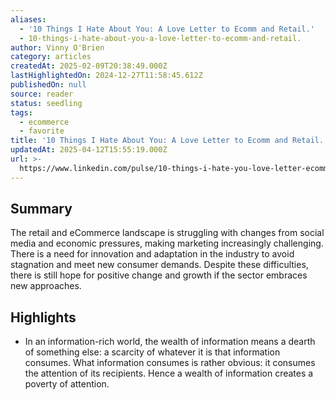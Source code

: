 ```yaml
---
aliases:
  - '10 Things I Hate About You: A Love Letter to Ecomm and Retail.'
  - 10-things-i-hate-about-you-a-love-letter-to-ecomm-and-retail.
author: Vinny O'Brien
category: articles
createdAt: 2025-02-09T20:38:49.000Z
lastHighlightedOn: 2024-12-27T11:58:45.612Z
publishedOn: null
source: reader
status: seedling
tags:
  - ecommerce
  - favorite
title: '10 Things I Hate About You: A Love Letter to Ecomm and Retail.'
updatedAt: 2025-04-12T15:55:19.000Z
url: >-
  https://www.linkedin.com/pulse/10-things-i-hate-you-love-letter-ecomm-retail-vinny-o-brien-nob9e/?trackingId=O9OWYNIwRKqaaiLDFV8FvA%3D%3D
---
```

## Summary

The retail and eCommerce landscape is struggling with changes from social media and economic pressures, making marketing increasingly challenging. There is a need for innovation and adaptation in the industry to avoid stagnation and meet new consumer demands. Despite these difficulties, there is still hope for positive change and growth if the sector embraces new approaches.

## Highlights

- In an information-rich world, the wealth of information means a dearth of something else: a scarcity of whatever it is that information consumes. What information consumes is rather obvious: it consumes the attention of its recipients. Hence a wealth of information creates a poverty of attention.

